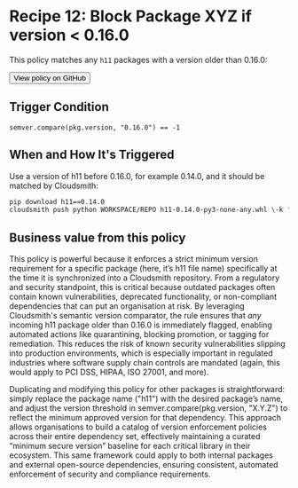 
# Recipe 12: Block Package XYZ if version < 0.16.0 

This policy matches any `h11` packages with a version older than 0.16.0:

<RemoteCodeBlock
  lang="rego"
  src="https://raw.githubusercontent.com/cloudsmith-io/rego-recipes/refs/heads/main/recipe-12/policy.rego"
/>

<Button href="https://github.com/cloudsmith-io/rego-recipes/blob/main/recipe-1/policy.rego" withArrow>
   <Icon title="View" name="github"/>
   View policy on GitHub
  </Button>

## Trigger Condition 

```rego
semver.compare(pkg.version, "0.16.0") == -1
```

## When and How It's Triggered

Use a version of h11 before 0.16.0, for example 0.14.0, and it should be matched by Cloudsmith:

```bash
pip download h11==0.14.0  
cloudsmith push python WORKSPACE/REPO h11-0.14.0-py3-none-any.whl \-k "API_KEY"
```

## Business value from this policy

This policy is powerful because it enforces a strict minimum version requirement for a specific package (here, it’s h11 file name) specifically at the time it is synchronized into a Cloudsmith repository. From a regulatory and security standpoint, this is critical because outdated packages often contain known vulnerabilities, deprecated functionality, or non-compliant dependencies that can put an organisation at risk. By leveraging Cloudsmith's semantic version comparator, the rule ensures that *any* incoming h11 package older than 0.16.0 is immediately flagged, enabling automated actions like quarantining, blocking promotion, or tagging for remediation. This reduces the risk of known security vulnerabilities slipping into production environments, which is especially important in regulated industries where software supply chain controls are mandated (again, this would apply to PCI DSS, HIPAA, ISO 27001, and more).

Duplicating and modifying this policy for other packages is straightforward: simply replace the package name ("h11") with the desired package’s name, and adjust the version threshold in semver.compare(pkg.version, "X.Y.Z") to reflect the minimum approved version for that dependency. This approach allows organisations to build a catalog of version enforcement policies across their entire dependency set, effectively maintaining a curated “minimum secure version” baseline for each critical library in their ecosystem. This same framework could apply to both internal packages and external open-source dependencies, ensuring consistent, automated enforcement of security and compliance requirements.